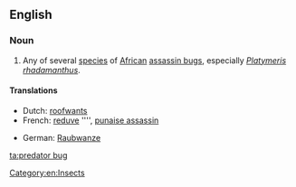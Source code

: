 ==English==

===Noun===
{{en-noun|head=[[predator]] [[bug]]}}

# Any of several [[species]] of [[African]] [[assassin bug]]s, especially ''[[Platymeris rhadamanthus]]''.

====Translations====
{{trans-top|species}}
* Dutch: [[roofwants]] {{m}}
* French: [[reduve]] '''', [[punaise assassin]]
{{trans-mid}}
* German: [[Raubwanze]]
{{trans-bottom}}

[[Category:en:Insects]]

[[ta:predator bug]]